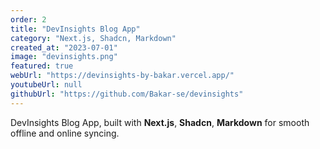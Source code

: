 ```yaml
---
order: 2
title: "DevInsights Blog App"
category: "Next.js, Shadcn, Markdown"
created_at: "2023-07-01"
image: "devinsights.png"
featured: true
webUrl: "https://devinsights-by-bakar.vercel.app/"
youtubeUrl: null
githubUrl: "https://github.com/Bakar-se/devinsights"
---
```


DevInsights Blog App, built with **Next.js**, **Shadcn**, **Markdown** for smooth offline and online syncing.
